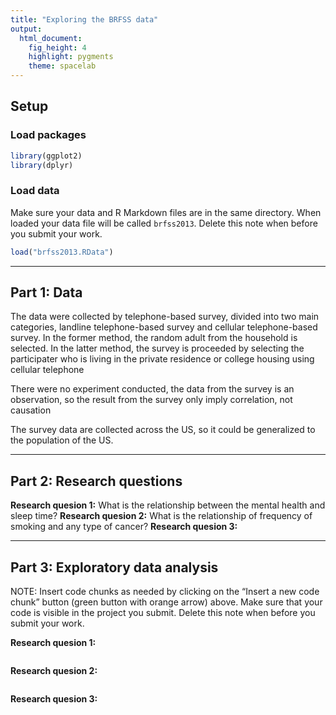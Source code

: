 ```yaml
---
title: "Exploring the BRFSS data"
output: 
  html_document: 
    fig_height: 4
    highlight: pygments
    theme: spacelab
---
```


## Setup

### Load packages

```r
library(ggplot2)
library(dplyr)
```

### Load data

Make sure your data and R Markdown files are in the same directory. When loaded
your data file will be called `brfss2013`. Delete this note when before you submit 
your work. 

```r
load("brfss2013.RData")
```



* * *

## Part 1: Data
The data were collected by telephone-based survey, divided into two main categories, landline telephone-based survey and cellular telephone-based survey. In the former method, the random adult from the household is selected. In the latter method, the survey is proceeded by selecting the participater who is living in the private residence or college housing using cellular telephone

There were no experiment conducted, the data from the survey is an observation, so the result from the survey only imply correlation, not causation

The survey data are collected across the US, so it could be generalized to the population of the US.

* * *

## Part 2: Research questions

**Research quesion 1:**
What is the relationship between the mental health and sleep time?
**Research quesion 2:**
What is the relationship of frequency of smoking and any type of cancer?
**Research quesion 3:**


* * *

## Part 3: Exploratory data analysis

NOTE: Insert code chunks as needed by clicking on the "Insert a new code chunk" 
button (green button with orange arrow) above. Make sure that your code is visible
in the project you submit. Delete this note when before you submit your work.

**Research quesion 1:**

```r

```



**Research quesion 2:**

```r

```



**Research quesion 3:**

```r

```

